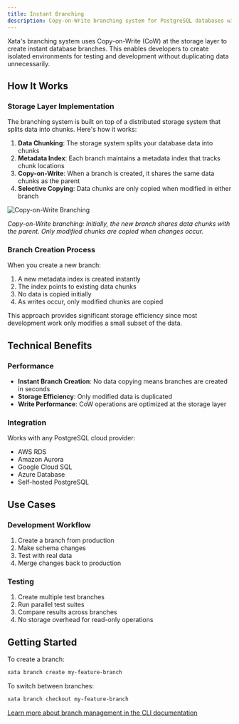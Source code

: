 ```yaml
---
title: Instant Branching
description: Copy-on-Write branching system for PostgreSQL databases with instant branch creation and efficient storage
---
```


Xata's branching system uses Copy-on-Write (CoW) at the storage layer to create instant database branches. This enables developers to create isolated environments for testing and development without duplicating data unnecessarily.

## How It Works

### Storage Layer Implementation

The branching system is built on top of a distributed storage system that splits data into chunks. Here's how it works:

1. **Data Chunking**: The storage system splits your database data into chunks
2. **Metadata Index**: Each branch maintains a metadata index that tracks chunk locations
3. **Copy-on-Write**: When a branch is created, it shares the same data chunks as the parent
4. **Selective Copying**: Data chunks are only copied when modified in either branch

![Copy-on-Write Branching](/assets/images/cow-branching.png)

*Copy-on-Write branching: Initially, the new branch shares data chunks with the parent. Only modified chunks are copied when changes occur.*

### Branch Creation Process

When you create a new branch:

1. A new metadata index is created instantly
2. The index points to existing data chunks
3. No data is copied initially
4. As writes occur, only modified chunks are copied

This approach provides significant storage efficiency since most development work only modifies a small subset of the data.

## Technical Benefits

### Performance

- **Instant Branch Creation**: No data copying means branches are created in seconds
- **Storage Efficiency**: Only modified data is duplicated
- **Write Performance**: CoW operations are optimized at the storage layer

### Integration

Works with any PostgreSQL cloud provider:
- AWS RDS
- Amazon Aurora
- Google Cloud SQL
- Azure Database
- Self-hosted PostgreSQL

## Use Cases

### Development Workflow

1. Create a branch from production
2. Make schema changes
3. Test with real data
4. Merge changes back to production

### Testing

1. Create multiple test branches
2. Run parallel test suites
3. Compare results across branches
4. No storage overhead for read-only operations

## Getting Started

To create a branch:

```bash
xata branch create my-feature-branch
```

To switch between branches:

```bash
xata branch checkout my-feature-branch
```

[Learn more about branch management in the CLI documentation](/cli/branch) 